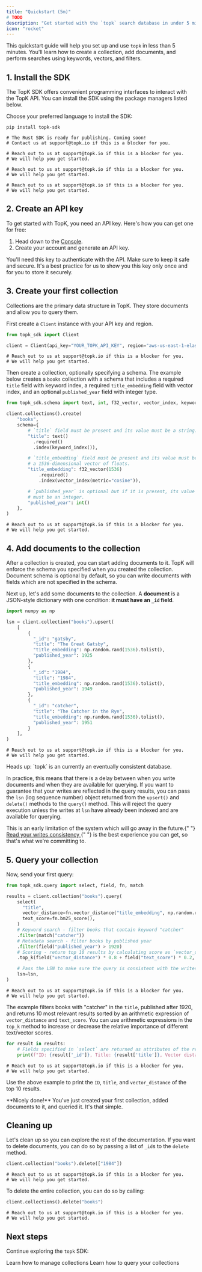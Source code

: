 ```yaml
---
title: "Quickstart (5m)"
# TODO
description: "Get started with the `topk` search database in under 5 minutes."
icon: "rocket"
---
```



This quickstart guide will help you set up and use `topk` in less than 5 minutes. You'll learn how to create a collection, add documents, and perform searches using keywords, vectors, and filters.

## 1. Install the SDK

The TopK SDK offers convenient programming interfaces to interact with the TopK API. You can install the SDK using the package managers listed below.

Choose your preferred language to install the SDK:

<CodeGroup>

```shell Python
pip install topk-sdk
```

```shell Rust
# The Rust SDK is ready for publishing. Coming soon!
# Contact us at support@topk.io if this is a blocker for you.
```

```shell JavaScript
# Reach out to us at support@topk.io if this is a blocker for you.
# We will help you get started.
```

```shell REST
# Reach out to us at support@topk.io if this is a blocker for you.
# We will help you get started.
```

```shell gRPC
# Reach out to us at support@topk.io if this is a blocker for you.
# We will help you get started.
```

</CodeGroup>

## 2. Create an API key

To get started with TopK, you need an API key. Here's how you can get one for free:

1. Head down to the <a href="https://console.topk.io" target="_blank">Console</a>.
2. Create your account and generate an API key.

You'll need this key to authenticate with the API. Make sure to keep it safe and secure. It's a best practice for us to show you this key only once and for you to store it securely.

## 3. Create your first collection

Collections are the primary data structure in TopK. They store documents and allow you to query them.

First create a `Client` instance with your API key and <Tooltip tip="TopK region is where your data is stored. It maps to a specific cloud region.">region</Tooltip>.

<CodeGroup>

```python Python
from topk_sdk import Client

client = Client(api_key="YOUR_TOPK_API_KEY", region="aws-us-east-1-elastica")
```

```shell JavaScript
# Reach out to us at support@topk.io if this is a blocker for you.
# We will help you get started.
```

</CodeGroup>

Then create a collection, optionally specifying a schema. The example below creates a `books` collection with a
schema that includes a required `title` field with keyword index, a required `title_embedding` field with vector index,
and an optional `published_year` field with integer type.

<CodeGroup>

```python Python
from topk_sdk.schema import text, int, f32_vector, vector_index, keyword_index

client.collections().create(
    "books",
    schema={
        # `title` field must be present and its value must be a string.
        "title": text()
          .required()
          .index(keyword_index()),

        # `title_embedding` field must be present and its value must be
        # a 1536-dimensional vector of floats.
        "title_embedding": f32_vector(1536)
            .required()
            .index(vector_index(metric="cosine")),

        # `published_year` is optional but if it is present, its value
        # must be an integer.
        "published_year": int()
    },
)
```

```shell JavaScript
# Reach out to us at support@topk.io if this is a blocker for you.
# We will help you get started.
```

</CodeGroup>

## 4. Add documents to the collection

After a collection is created, you can start adding documents to it. TopK will enforce the schema you specified when you created the collection. Document schema is optional by default, so you can write documents with fields which are not specified in the schema.

Next up, let's add some documents to the collection. A **document** is a JSON-style dictionary with one condition: **it must have an `_id` field**.

<CodeGroup>

```python Python
import numpy as np

lsn = client.collection("books").upsert(
    [
        {
          "_id": "gatsby",
          "title": "The Great Gatsby",
          "title_embedding": np.random.rand(1536).tolist(),
          "published_year": 1925
        },
        {
          "_id": "1984",
          "title": "1984",
          "title_embedding": np.random.rand(1536).tolist(),
          "published_year": 1949
        },
        {
          "_id": "catcher",
          "title": "The Catcher in the Rye",
          "title_embedding": np.random.rand(1536).tolist(),
          "published_year": 1951
        }
    ],
)
```
```shell JavaScript
# Reach out to us at support@topk.io if this is a blocker for you.
# We will help you get started.
```

</CodeGroup>

<Warning>
  Heads up: `topk` is an currently an eventually consistent database.

  In practice, this means that there is a delay between when you write documents and when they are available for querying.
  If you want to guarantee that your writes are reflected in the query results, you can pass the `lsn` (log sequence number)
  object returned from the `upsert()` and `delete()` methods to the `query()` method.
  This will reject the query execution unless the writes at `lsn` have already been indexed and are available for querying.

  This is an early limitation of the system which will go away in the future.{" "}
  <a href="https://www.geeksforgeeks.org/read-your-writes-consistency-in-system-design/">
    Read your writes consistency
  </a>{" "}
  is the best experience you can get, so that's what we're committing to.
</Warning>

## 5. Query your collection

Now, send your first query:

<CodeGroup>

```python Python
from topk_sdk.query import select, field, fn, match

results = client.collection("books").query(
    select(
      "title",
      vector_distance=fn.vector_distance("title_embedding", np.random.rand(1536).tolist()),
      text_score=fn.bm25_score(),
    )
    # Keyword search - filter books that contain keyword "catcher"
    .filter(match("catcher"))
    # Metadata search - filter books by published year
    .filter(field("published_year") > 1920)
    # Scoring - return top 10 results by calculating score as `vector_distance * 0.8 + text_score * 0.2`
    .top_k(field("vector_distance") * 0.8 + field("text_score") * 0.2, 10),

    # Pass the LSN to make sure the query is consistent with the writes.
    lsn=lsn,
)
```

```shell JavaScript
# Reach out to us at support@topk.io if this is a blocker for you.
# We will help you get started.
```

</CodeGroup>

The example filters books with "catcher" in the `title`, published after 1920, and returns 10 most relevant results
sorted by an arithmetic expression of `vector_distance` and `text_score`. You can use arithmetic expressions in the
`top_k` method to increase or decrease the relative importance of different text/vector scores.

<CodeGroup>

```python Python
for result in results:
    # Fields specified in `select` are returned as attributes of the result object. `_id` is always returned.
    print(f"ID: {result['_id']}, Title: {result['title']}, Vector distance: {result['vector_distance']}")
```

```shell JavaScript
# Reach out to us at support@topk.io if this is a blocker for you.
# We will help you get started.
```

</CodeGroup>

Use the above example to print the `ID`, `title`, and `vector_distance` of the top 10 results.

<Check>
  **Nicely done!** You've just created your first collection, added documents to
  it, and queried it. It's that simple.
</Check>

## Cleaning up

Let's clean up so you can explore the rest of the documentation. If you want to delete documents, you can do so by passing a list of `_id`s to the `delete` method.

<CodeGroup>

```python Python
client.collection("books").delete(["1984"])
```

```shell JavaScript
# Reach out to us at support@topk.io if this is a blocker for you.
# We will help you get started.
```

</CodeGroup>

To delete the entire collection, you can do so by calling:

<CodeGroup>

```python Python
client.collections().delete("books")
```

```shell JavaScript
# Reach out to us at support@topk.io if this is a blocker for you.
# We will help you get started.
```

</CodeGroup>

<Support />

## Next steps

Continue exploring the `topk` SDK:

<CardGroup>

<Card title="Managing collections" icon="paintbrush" href="/collections/create">
  Learn how to manage collections
</Card>

<Card title="Querying" icon="square-code" href="/documents/query">
  Learn how to query your collections
</Card>

</CardGroup>

